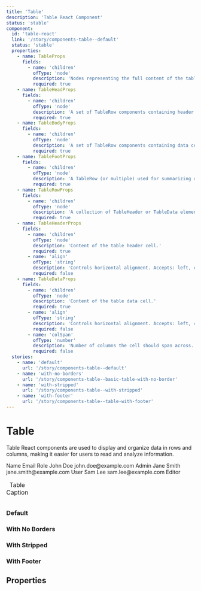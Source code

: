 ```yaml
---
title: 'Table'
description: 'Table React Component'
status: 'stable'
component:
  id: 'table-react'
  link: '/story/components-table--default'
  status: 'stable'
  properties:
    - name: TableProps
      fields:
        - name: 'children'
          ofType: 'node'
          description: 'Nodes representing the full content of the table, including TableHead, TableBody, and optionally TableFoot.'
          required: true
    - name: TableHeadProps
      fields:
        - name: 'children'
          ofType: 'node'
          description: 'A set of TableRow components containing header cells (TableHeader).'
          required: true
    - name: TableBodyProps
      fields:
        - name: 'children'
          ofType: 'node'
          description: 'A set of TableRow components containing data cells (TableData).'
          required: true
    - name: TableFootProps
      fields:
        - name: 'children'
          ofType: 'node'
          description: 'A TableRow (or multiple) used for summarizing data or adding footer content.'
          required: true
    - name: TableRowProps
      fields:
        - name: 'children'
          ofType: 'node'
          description: 'A collection of TableHeader or TableData elements within a row.'
          required: true
    - name: TableHeaderProps
      fields:
        - name: 'children'
          ofType: 'node'
          description: 'Content of the table header cell.'
          required: true
        - name: 'align'
          ofType: 'string'
          description: 'Controls horizontal alignment. Accepts: left, center, right.'
          required: false
    - name: TableDataProps
      fields:
        - name: 'children'
          ofType: 'node'
          description: 'Content of the table data cell.'
          required: true
        - name: 'align'
          ofType: 'string'
          description: 'Controls horizontal alignment. Accepts: left, center, right.'
          required: false
        - name: 'colSpan'
          ofType: 'number'
          description: 'Number of columns the cell should span across.'
          required: false
  stories:
    - name: 'default'
      url: '/story/components-table--default'
    - name: 'with-no-borders'
      url: '/story/components-table--basic-table-with-no-border'
    - name: 'with-stripped'
      url: '/story/components-table--with-stripped'
    - name: 'with-footer'
      url: '/story/components-table--table-with-footer'
---
```


# Table

Table React components are used to display and organize data in rows and columns, making it easier for users to read and analyze information.

<Section current="react">
<ComponentPreview>
  <ComponentContainer>
    <Table>
    <Caption>Table Caption</Caption>
    <TableHead>
      <TableRow>
        <TableHeader>Name</TableHeader>
        <TableHeader>Email</TableHeader>
        <TableHeader>Role</TableHeader>
      </TableRow>
    </TableHead>
    <TableBody>
      <TableRow>
        <TableData>John Doe</TableData>
        <TableData>john.doe@example.com</TableData>
        <TableData>Admin</TableData>
      </TableRow>
      <TableRow>
        <TableData>Jane Smith</TableData>
        <TableData>jane.smith@example.com</TableData>
        <TableData>User</TableData>
      </TableRow>
      <TableRow>
        <TableData>Sam Lee</TableData>
        <TableData>sam.lee@example.com</TableData>
        <TableData>Editor</TableData>
      </TableRow>
    </TableBody>
  </Table>
  </ComponentContainer>
</ComponentPreview>

### Default

<StorybookFrame className="h-96" componentId="table-react" story="default" />

### With No Borders

<StorybookFrame
  className="h-96"
  componentId="table-react"
  story="with-no-borders"
/>

### With Stripped

<StorybookFrame
  className="h-96"
  componentId="table-react"
  story="with-stripped"
/>

### With Footer

<StorybookFrame
  className="h-96"
  componentId="table-react"
  story="with-footer"
/>

## Properties

<ComponentPropertiesTable componentId="table-react" />

</Section>
